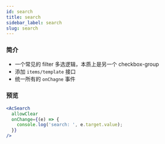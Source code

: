 ```yaml
---
id: search
title: search
sidebar_label: search
slug: search
---
```


### 简介
- 一个常见的 filter 多选逻辑，本质上是另一个 checkbox-group
- 添加 `items/template` 接口
- 统一所有的 `onChagne` 事件

### 预览
```jsx live
<AcSearch
  allowClear
  onChange={(e) => {
    console.log('search: ', e.target.value);
  }}
/>
```